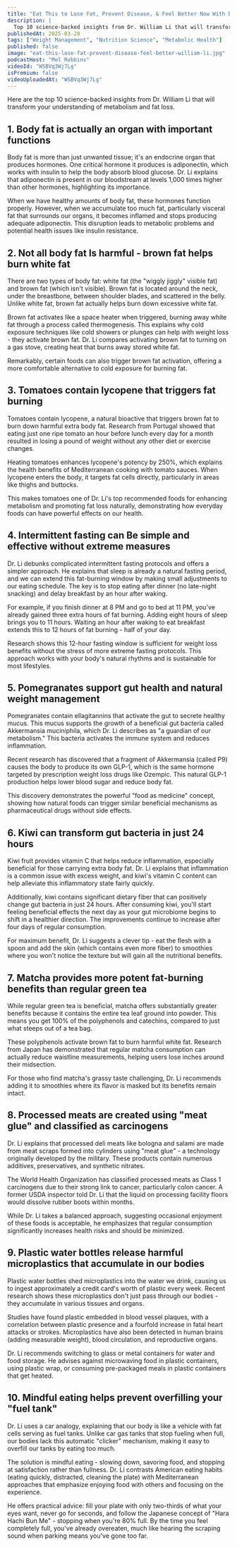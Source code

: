 ```yaml
---
title: "Eat This to Lose Fat, Prevent Disease, & Feel Better Now With Dr. William Li"
description: |
  Top 10 science-backed insights from Dr. William Li that will transform your understanding of metabolism and fat loss.
publishedAt: 2025-03-28
tags: ["Weight Management", "Nutrition Science", "Metabolic Health"]
published: false
image: "eat-this-lose-fat-prevent-disease-feel-better-william-li.jpg"
podcastHost: "Mel Robbins"
videoId: "WSBVq3Wj7Lg"
isPremium: false
videoUploadedAt: "WSBVq3Wj7Lg"
---
```



<PodcastSummaryPageLayout frontmatter={frontmatter}>

Here are the top 10 science-backed insights from Dr. William Li that will transform your understanding of metabolism and fat loss.

## 1. Body fat is actually an organ with important functions

Body fat is more than just unwanted tissue; it's an endocrine organ that produces hormones. One critical hormone it produces is adiponectin, which works with insulin to help the body absorb blood glucose. Dr. Li explains that adiponectin is present in our bloodstream at levels 1,000 times higher than other hormones, highlighting its importance.

When we have healthy amounts of body fat, these hormones function properly. However, when we accumulate too much fat, particularly visceral fat that surrounds our organs, it becomes inflamed and stops producing adequate adiponectin. This disruption leads to metabolic problems and potential health issues like insulin resistance.

## 2. Not all body fat Is harmful - brown fat helps burn white fat

There are two types of body fat: white fat (the "wiggly jiggly" visible fat) and brown fat (which isn't visible). Brown fat is located around the neck, under the breastbone, between shoulder blades, and scattered in the belly. Unlike white fat, brown fat actually helps burn down excessive white fat.

Brown fat activates like a space heater when triggered, burning away white fat through a process called thermogenesis. This explains why cold exposure techniques like cold showers or plunges can help with weight loss - they activate brown fat. Dr. Li compares activating brown fat to turning on a gas stove, creating heat that burns away stored white fat.

Remarkably, certain foods can also trigger brown fat activation, offering a more comfortable alternative to cold exposure for burning fat.

## 3. Tomatoes contain lycopene that triggers fat burning

Tomatoes contain lycopene, a natural bioactive that triggers brown fat to burn down harmful extra body fat. Research from Portugal showed that eating just one ripe tomato an hour before lunch every day for a month resulted in losing a pound of weight without any other diet or exercise changes.

Heating tomatoes enhances lycopene's potency by 250%, which explains the health benefits of Mediterranean cooking with tomato sauces. When lycopene enters the body, it targets fat cells directly, particularly in areas like thighs and buttocks.

This makes tomatoes one of Dr. Li's top recommended foods for enhancing metabolism and promoting fat loss naturally, demonstrating how everyday foods can have powerful effects on our health.

## 4. Intermittent fasting can Be simple and effective without extreme measures

Dr. Li debunks complicated intermittent fasting protocols and offers a simpler approach. He explains that sleep is already a natural fasting period, and we can extend this fat-burning window by making small adjustments to our eating schedule. The key is to stop eating after dinner (no late-night snacking) and delay breakfast by an hour after waking.

For example, if you finish dinner at 8 PM and go to bed at 11 PM, you've already gained three extra hours of fat burning. Adding eight hours of sleep brings you to 11 hours. Waiting an hour after waking to eat breakfast extends this to 12 hours of fat burning - half of your day.

Research shows this 12-hour fasting window is sufficient for weight loss benefits without the stress of more extreme fasting protocols. This approach works with your body's natural rhythms and is sustainable for most lifestyles.

## 5. Pomegranates support gut health and natural weight management

Pomegranates contain ellagitannins that activate the gut to secrete healthy mucus. This mucus supports the growth of a beneficial gut bacteria called Akkermansia muciniphila, which Dr. Li describes as "a guardian of our metabolism." This bacteria activates the immune system and reduces inflammation.

Recent research has discovered that a fragment of Akkermansia (called P9) causes the body to produce its own GLP-1, which is the same hormone targeted by prescription weight loss drugs like Ozempic. This natural GLP-1 production helps lower blood sugar and reduce body fat.

This discovery demonstrates the powerful "food as medicine" concept, showing how natural foods can trigger similar beneficial mechanisms as pharmaceutical drugs without side effects.

## 6. Kiwi can transform gut bacteria in just 24 hours

Kiwi fruit provides vitamin C that helps reduce inflammation, especially beneficial for those carrying extra body fat. Dr. Li explains that inflammation is a common issue with excess weight, and kiwi's vitamin C content can help alleviate this inflammatory state fairly quickly.

Additionally, kiwi contains significant dietary fiber that can positively change gut bacteria in just 24 hours. After consuming kiwi, you'll start feeling beneficial effects the next day as your gut microbiome begins to shift in a healthier direction. The improvements continue to increase after four days of regular consumption.

For maximum benefit, Dr. Li suggests a clever tip - eat the flesh with a spoon and add the skin (which contains even more fiber) to smoothies where you won't notice the texture but will gain all the nutritional benefits.

## 7. Matcha provides more potent fat-burning benefits than regular green tea

While regular green tea is beneficial, matcha offers substantially greater benefits because it contains the entire tea leaf ground into powder. This means you get 100% of the polyphenols and catechins, compared to just what steeps out of a tea bag.

These polyphenols activate brown fat to burn harmful white fat. Research from Japan has demonstrated that regular matcha consumption can actually reduce waistline measurements, helping users lose inches around their midsection.

For those who find matcha's grassy taste challenging, Dr. Li recommends adding it to smoothies where its flavor is masked but its benefits remain intact.

## 8. Processed meats are created using "meat glue" and classified as carcinogens

Dr. Li explains that processed deli meats like bologna and salami are made from meat scraps formed into cylinders using "meat glue" - a technology originally developed by the military. These products contain numerous additives, preservatives, and synthetic nitrates.

The World Health Organization has classified processed meats as Class 1 carcinogens due to their strong link to cancer, particularly colon cancer. A former USDA inspector told Dr. Li that the liquid on processing facility floors would dissolve rubber boots within months.

While Dr. Li takes a balanced approach, suggesting occasional enjoyment of these foods is acceptable, he emphasizes that regular consumption significantly increases health risks and should be minimized.

## 9. Plastic water bottles release harmful microplastics that accumulate in our bodies

Plastic water bottles shed microplastics into the water we drink, causing us to ingest approximately a credit card's worth of plastic every week. Recent research shows these microplastics don't just pass through our bodies - they accumulate in various tissues and organs.

Studies have found plastic embedded in blood vessel plaques, with a correlation between plastic presence and a fourfold increase in fatal heart attacks or strokes. Microplastics have also been detected in human brains (adding measurable weight), blood circulation, and reproductive organs.

Dr. Li recommends switching to glass or metal containers for water and food storage. He advises against microwaving food in plastic containers, using plastic wrap, or consuming pre-packaged meals in plastic containers that get heated.

## 10. Mindful eating helps prevent overfilling your "fuel tank"

Dr. Li uses a car analogy, explaining that our body is like a vehicle with fat cells serving as fuel tanks. Unlike car gas tanks that stop fueling when full, our bodies lack this automatic "clicker" mechanism, making it easy to overfill our tanks by eating too much.

The solution is mindful eating - slowing down, savoring food, and stopping at satisfaction rather than fullness. Dr. Li contrasts American eating habits (eating quickly, distracted, cleaning the plate) with Mediterranean approaches that emphasize enjoying food with others and focusing on the experience.

He offers practical advice: fill your plate with only two-thirds of what your eyes want, never go for seconds, and follow the Japanese concept of "Hara Hachi Bun Me" - stopping when you're 80% full. By the time you feel completely full, you've already overeaten, much like hearing the scraping sound when parking means you've gone too far.

</PodcastSummaryPageLayout>
